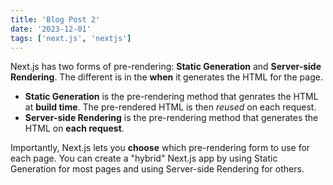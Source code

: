 ```yaml
---
title: 'Blog Post 2'
date: '2023-12-01'
tags: ['next.js', 'nextjs']
---
```


Next.js has two forms of pre-rendering: **Static Generation** and **Server-side Rendering**. The different is in the **when** it generates the HTML for the page.

-   **Static Generation** is the pre-rendering method that genrates the HTML at **build time**. The pre-rendered HTML is then _reused_ on each request.
-   **Server-side Rendering** is the pre-rendering method that generates the HTML on **each request**.

Importantly, Next.js lets you **choose** which pre-rendering form to use for each page. You can create a "hybrid" Next.js app by using Static Generation for most pages and using Server-side Rendering for others.
